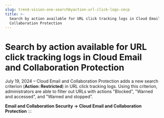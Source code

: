 ```yaml
---
slug: trend-vision-one-searchbyaction-url-click-logs-cecp
title: >-
  Search by action available for URL click tracking logs in Cloud Email and
  Collaboration Protection
---
```

# Search by action available for URL click tracking logs in Cloud Email and Collaboration Protection

July 19, 2024 – Cloud Email and Collaboration Protection adds a new search criterion (**Action: Restricted**) in URL click tracking logs. Using this criterion, administrators are able to filter out URLs with actions "Blocked", "Warned and accessed", and "Warned and stopped”.

**Email and Collaboration Security → Cloud Email and Collaboration Protection**
:::
